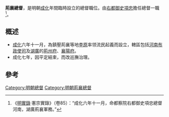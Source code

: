 '''荊襄總督'''，是明朝[[成化|成化]]年間臨時設立的總督職位。由[[右都御史|右都御史]][[項忠|項忠]]擔任總督一職<ref>《[[明實錄|明實錄]]·憲宗實錄》（卷85）：“成化六年十一月，命都察院右都御史項忠總督河南，湖廣荊襄軍務。”</ref>。

==概述==
*[[成化|成化]]六年十一月，為鎮壓荊襄等地[[李原|李原]]率领流民起義而設立，轄區包括[[河南布政使司|河南布政使司]]及[[湖廣|湖廣]]的[[荊州府|荊州府]]、[[襄陽府|襄陽府]]。
*成化七年，因平定結束，而改巡撫治理。

==參考==
{{reflist}}
{{明朝小作品}}
{{明朝總督}}

[[Category:明朝總督|Category:明朝總督]]
[[Category:明朝荊襄總督|Category:明朝荊襄總督]]